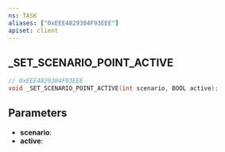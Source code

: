 ```yaml
---
ns: TASK
aliases: ["0xEEE4829304F93EEE"]
apiset: client
---
```

## _SET_SCENARIO_POINT_ACTIVE

```c
// 0xEEE4829304F93EEE
void _SET_SCENARIO_POINT_ACTIVE(int scenario, BOOL active);
```


## Parameters
* **scenario**:
* **active**: